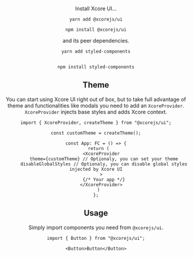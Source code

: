 
<Header
  title="Getting started"
/>

Install Xcore UI...

```
yarn add @xcorejs/ui

npm install @xcorejs/ui
```

and its peer dependencies.

```
yarn add styled-components


npm install styled-components
```

## Theme

You can start using Xcore UI right out of box, but to take full advantage of theme and functionalities like modals you need to add an `XcoreProvider`. `XcoreProvider` injects base styles and adds Xcore context.

```tsx
import { XcoreProvider, createTheme } from "@xcorejs/ui";

const customTheme = createTheme();

const App: FC = () => {
  return (
    <XcoreProvider
      theme={customTheme} // Optionaly, you can set your theme
      disableGlobalStyles // Optionaly, you can disable global styles injected by Xcore UI
    >
      {/* Your app */}
    </XcoreProvider>
  )
};
```

## Usage

Simply import components you need from `@xcorejs/ui`.

```tsx
import { Button } from "@xcorejs/ui";

<Button>Button</Button>
```
